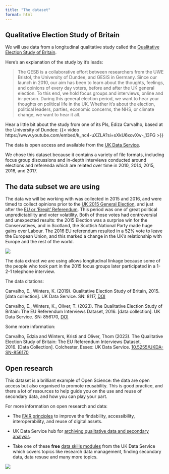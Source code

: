 ```yaml
---
title: "The dataset"
format: html
---
```


## Qualitative Election Study of Britain

We will use data from a longitudinal qualitative study called the [Qualitative Election Study of Britain](https://qesb.info/). 

Here's an explanation of the study by it's leads:  

> The QESB is a collaborative effort between researchers from the UWE Bristol, the University of Dundee, and GESIS in Germany. Since our launch in 2010, our aim has been to learn about the thoughts, feelings, and opinions of every day voters, before and after the UK general election. To this end, we hold focus groups and interviews, online and in-person. During this general election period, we want to hear your thoughts on political life in the UK. Whether it’s about the election, political leaders, parties, economic concerns, the NHS, or climate change, we want to hear it all.

Hear a little bit about the study from one of its PIs, Ediza Carvalho, based at the University of Dundee: 
{{< video https://www.youtube.com/embed/k_nc4-uXZLA?si=sXkU6xovXw-_13FG >}}

The data is open access and available from the [UK Data Service](https://beta.ukdataservice.ac.uk/datacatalogue/studies/?Search=qualitative+election+study+of+britain#!?Search=qualitative%20election%20study%20of%20britain&Page=1&Rows=10&Sort=1&DateFrom=440&DateTo=2025).

We chose this dataset because it contains a variety of file formats, including focus group discussions and in-depth interviews conducted around elections and referenda which are related over time in 2010, 2014, 2015, 2016, and 2017.

## The data subset we are using 

The data we will be working with was collected in 2015 and 2016, and were timed to collect opinions prior to the [UK 2015 General Election](https://en.wikipedia.org/wiki/2015_United_Kingdom_general_election), and just after the [EU or 'Brexit' Referendum](https://en.wikipedia.org/wiki/2016_United_Kingdom_European_Union_membership_referendum). This period was one of great political unpredictability and voter volatility. Both of those votes had controversial and unexpected results: the 2015 Election was a surprise win for the Conservatives, and in Scotland, the Scottish National Party made huge gains over Labour. The 2016 EU referendum resulted in a 52% vote to leave the European Union, and this marked a change in the UK's relationship with Europe and the rest of the world. 

![](Images/Data slide-1.png)

The data extract we are using allows longitudinal linkage because some of the people who took part in the 2015 focus groups later participated in a 1-2-1 telephone interview. 

The data citations: 

Carvalho, E., Winters, K. (2019). Qualitative Election Study of Britain, 2015. [data collection]. UK Data Service. SN: 8117, [DOI](10.5255/UKDA-SN-8117-1)

Carvalho, E., Winters, K., Oliver, T. (2023). The Qualitative Election Study of Britain: The EU Referendum Interviews Dataset, 2016. [data collection]. UK Data Service. SN: 856170, [DOI](10.5255/UKDA-SN-856170)

Some more information: 

Carvalho, Edzia and Winters, Kristi and Oliver, Thom (2023). The Qualitative Election Study of Britain: The EU Referendum Interviews Dataset, 2016. [Data Collection]. Colchester, Essex: UK Data Service. [10.5255/UKDA-SN-856170](https://brill.com/view/journals/rdj/2/1/article-p23_23.xml)


##  Open research 

This dataset is a brilliant example of Open Science: the data are open access but also organised to promote reusability. This is good practice, and there a lot of resources to help guide you on the use and reuse of secondary data, and how you can play your part.   

For more information on open research and data:

  + The [FAIR principles](https://www.go-fair.org/fair-principles/) to improve the findability, accessibility, interoperability, and reuse of digital assets.

  + UK Data Service hub for [archiving qualitative data and secondary analysis](https://ukdataservice.ac.uk/learning-hub/qualitative-data/).

  + Take one of these **free** [data skills modules](https://ukdataservice.ac.uk/learning-hub/data-skills-modules/) from the UK Data Service which covers topics like research data management, finding secondary data, data resuse and many more topics. 
  
![](Images/UK data service.png)


